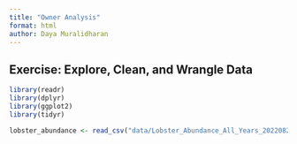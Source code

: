 ```yaml
---
title: "Owner Analysis"
format: html
author: Daya Muralidharan
---
```


## Exercise: Explore, Clean, and Wrangle Data

```r
library(readr)
library(dplyr)
library(ggplot2)
library(tidyr)
```

```r
lobster_abundance <- read_csv("data/Lobster_Abundance_All_Years_20220829.csv")
```

